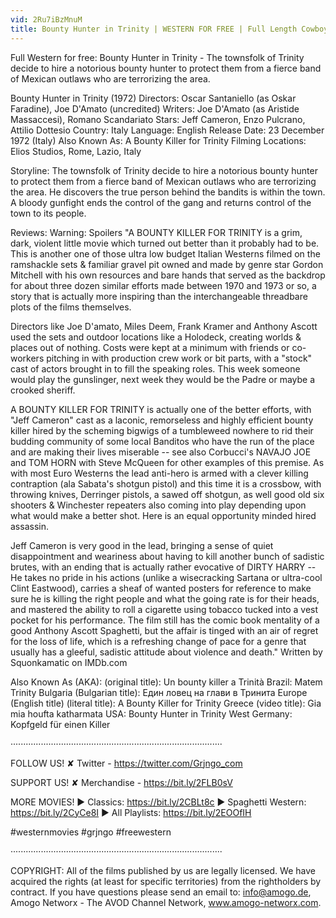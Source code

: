 ```yaml
---
vid: 2Ru7iBzMnuM
title: Bounty Hunter in Trinity | WESTERN FOR FREE | Full Length Cowboy Film | Italo Western
---
```


Full Western for free: Bounty Hunter in Trinity - The townsfolk of Trinity decide to hire a notorious bounty hunter to protect them from a fierce band of Mexican outlaws who are terrorizing the area.

Bounty Hunter in Trinity (1972)
Directors: Oscar Santaniello (as Oskar Faradine), Joe D'Amato (uncredited)
Writers: Joe D'Amato (as Aristide Massaccesi), Romano Scandariato
Stars: Jeff Cameron, Enzo Pulcrano, Attilio Dottesio 
Country: Italy
Language: English
Release Date: 23 December 1972 (Italy) 
Also Known As: A Bounty Killer for Trinity 
Filming Locations: Elios Studios, Rome, Lazio, Italy 

Storyline:
The townsfolk of Trinity decide to hire a notorious bounty hunter to protect them from a fierce band of Mexican outlaws who are terrorizing the area. He discovers the true person behind the bandits is within the town. A bloody gunfight ends the control of the gang and returns control of the town to its people.

Reviews:
Warning: Spoilers
"A BOUNTY KILLER FOR TRINITY is a grim, dark, violent little movie which turned out better than it probably had to be. This is another one of those ultra low budget Italian Westerns filmed on the ramshackle sets & familiar gravel pit owned and made by genre star Gordon Mitchell with his own resources and bare hands that served as the backdrop for about three dozen similar efforts made between 1970 and 1973 or so, a story that is actually more inspiring than the interchangeable threadbare plots of the films themselves.

Directors like Joe D'amato, Miles Deem, Frank Kramer and Anthony Ascott used the sets and outdoor locations like a Holodeck, creating worlds & places out of nothing. Costs were kept at a minimum with friends or co-workers pitching in with production crew work or bit parts, with a "stock" cast of actors brought in to fill the speaking roles. This week someone would play the gunslinger, next week they would be the Padre or maybe a crooked sheriff.

A BOUNTY KILLER FOR TRINITY is actually one of the better efforts, with "Jeff Cameron" cast as a laconic, remorseless and highly efficient bounty killer hired by the scheming bigwigs of a tumbleweed nowhere to rid their budding community of some local Banditos who have the run of the place and are making their lives miserable -- see also Corbucci's NAVAJO JOE and TOM HORN with Steve McQueen for other examples of this premise. As with most Euro Westerns the lead anti-hero is armed with a clever killing contraption (ala Sabata's shotgun pistol) and this time it is a crossbow, with throwing knives, Derringer pistols, a sawed off shotgun, as well good old six shooters & Winchester repeaters also coming into play depending upon what would make a better shot. Here is an equal opportunity minded hired assassin.

Jeff Cameron is very good in the lead, bringing a sense of quiet disappointment and weariness about having to kill another bunch of sadistic brutes, with an ending that is actually rather evocative of DIRTY HARRY -- He takes no pride in his actions (unlike a wisecracking Sartana or ultra-cool Clint Eastwood), carries a sheaf of wanted posters for reference to make sure he is killing the right people and what the going rate is for their heads, and mastered the ability to roll a cigarette using tobacco tucked into a vest pocket for his performance. The film still has the comic book mentality of a good Anthony Ascott Spaghetti, but the affair is tinged with an air of regret for the loss of life, which is a refreshing change of pace for a genre that usually has a gleeful, sadistic attitude about violence and death." Written by Squonkamatic on IMDb.com

Also Known As (AKA):
(original title): Un bounty killer a Trinità
Brazil: Matem Trinity
Bulgaria (Bulgarian title): Един ловец на глави в Тринита
Europe (English title) (literal title): A Bounty Killer for Trinity
Greece (video title): Gia mia houfta katharmata
USA: Bounty Hunter in Trinity
West Germany: Kopfgeld für einen Killer

····················································································

FOLLOW US!
✘ Twitter - https://twitter.com/Grjngo_com

SUPPORT US!
✘ Merchandise - https://bit.ly/2FLB0sV

MORE MOVIES! 
► Classics: https://bit.ly/2CBLt8c 
► Spaghetti Western: https://bit.ly/2CyCe8I 
► All Playlists: https://bit.ly/2EOOfIH 

#westernmovies #grjngo #freewestern

····················································································

COPYRIGHT: All of the films published by us are legally licensed. We have acquired the rights (at least for specific territories) from the rightholders by contract. If you have questions please send an email to: info@amogo.de, Amogo Networx - The AVOD Channel Network, www.amogo-networx.com.